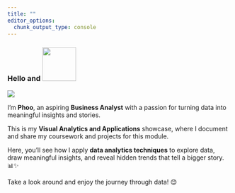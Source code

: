 ```yaml
---
title: ""
editor_options: 
  chunk_output_type: console
---
```


### **Hello and** ![](images/anh-dong-welcome-cute-de-thuong_075923337.gif){width="76" height="76"}

![](images/home%20page_studioghibli%20theme.webp)

I'm **Phoo**, an aspiring **Business Analyst** with a passion for turning data into meaningful insights and stories.

This is my **Visual Analytics and Applications** showcase, where I document and share my coursework and projects for this module.

Here, you'll see how I apply **data analytics techniques** to explore data, draw meaningful insights, and reveal hidden trends that tell a bigger story. 📊✨

Take a look around and enjoy the journey through data! 😊
